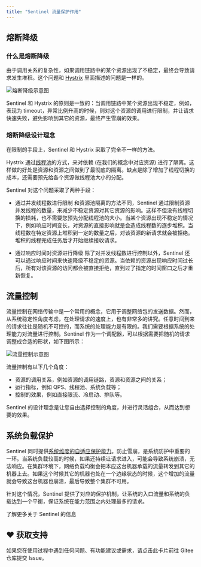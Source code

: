 ```yaml
---
title: "Sentinel 流量保护作用"
---
```


## 熔断降级
### 什么是熔断降级
由于调用关系的复杂性，如果调用链路中的某个资源出现了不稳定，最终会导致请求发生堆积。这个问题和 [Hystrix](https://github.com/Netflix/Hystrix/wiki#what-problem-does-hystrix-solve) 里面描述的问题是一样的。

![熔断降级示意图](/images/1600614947185-0c75dfce-bc82-473a-bab9-957e043be3a2.png)

Sentinel 和 Hystrix 的原则是一致的：当调用链路中某个资源出现不稳定，例如，表现为 timeout，异常比例升高的时候，则对这个资源的调用进行限制，并让请求快速失败，避免影响到其它的资源，最终产生雪崩的效果。

### 熔断降级设计理念
在限制的手段上，Sentinel 和 Hystrix 采取了完全不一样的方法。

Hystrix 通过[线程池](https://github.com/Netflix/Hystrix/wiki/How-it-Works#benefits-of-thread-pools)的方式，来对依赖 (在我们的概念中对应资源) 进行了隔离。这样做的好处是资源和资源之间做到了最彻底的隔离。缺点是除了增加了线程切换的成本，还需要预先给各个资源做线程池大小的分配。

Sentinel 对这个问题采取了两种手段：

- 通过并发线程数进行限制
和资源池隔离的方法不同，Sentinel 通过限制资源并发线程的数量，来减少不稳定资源对其它资源的影响。这样不但没有线程切换的损耗，也不需要您预先分配线程池的大小。当某个资源出现不稳定的情况下，例如响应时间变长，对资源的直接影响就是会造成线程数的逐步堆积。当线程数在特定资源上堆积到一定的数量之后，对该资源的新请求就会被拒绝。堆积的线程完成任务后才开始继续接收请求。

- 通过响应时间对资源进行降级
除了对并发线程数进行控制以外，Sentinel 还可以通过响应时间来快速降级不稳定的资源。当依赖的资源出现响应时间过长后，所有对该资源的访问都会被直接拒绝，直到过了指定的时间窗口之后才重新恢复。

## 流量控制
流量控制在网络传输中是一个常用的概念，它用于调整网络包的发送数据。然而，从系统稳定性角度考虑，在处理请求的速度上，也有非常多的讲究。任意时间到来的请求往往是随机不可控的，而系统的处理能力是有限的。我们需要根据系统的处理能力对流量进行控制。Sentinel 作为一个调配器，可以根据需要把随机的请求调整成合适的形状，如下图所示：

![流量控制示意图](/images/1600614134148-ed7c7493-0754-497b-bc00-2f31b1f12df7.png)

流量控制有以下几个角度：

- 资源的调用关系，例如资源的调用链路，资源和资源之间的关系；
- 运行指标，例如 QPS、线程池、系统负载等；
- 控制的效果，例如直接限流、冷启动、排队等。

Sentinel 的设计理念是让您自由选择控制的角度，并进行灵活组合，从而达到想要的效果。

## 系统负载保护
Sentinel 同时提供[系统维度的自适应保护能力](https://sentinelguard.io/zh-cn/docs/system-adaptive-protection.html)。防止雪崩，是系统防护中重要的一环。当系统负载较高的时候，如果还持续让请求进入，可能会导致系统崩溃，无法响应。在集群环境下，网络负载均衡会把本应这台机器承载的流量转发到其它的机器上去。如果这个时候其它的机器也处在一个边缘状态的时候，这个增加的流量就会导致这台机器也崩溃，最后导致整个集群不可用。

针对这个情况，Sentinel 提供了对应的保护机制，让系统的入口流量和系统的负载达到一个平衡，保证系统在能力范围之内处理最多的请求。

<Card title="参考资料" icon="link" href="https://sentinelguard.io/zh-cn/docs/introduction.html">
  了解更多关于 Sentinel 的信息
</Card>

## ♥️ 获取支持
<Card title="遇到问题？" horizontal icon="link" href="https://gitee.com/log4j/pig/issues">
  如果您在使用过程中遇到任何问题、有功能建议或需求，请点击此卡片前往 Gitee 仓库提交 Issue。
</Card>

